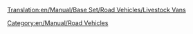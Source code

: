 [[Translation:en/Manual/Base Set/Road Vehicles/Livestock Vans]]

{{en/Manual/Base Set/Road Vehicles/RoadVehicle|name     = Talbott Livestock Van
  |img      = en/Manual/Base Set/Road Vehicles/Talbott Livestock Van.png
  |price    = £4,305 ($8,610) 
  |speed    = 48 km/h (30 mph)
  |annual   = £421 ($842)
  |designed = 1935
  |life     = 15
  |capacity = 14 items of livestock
}}
{{en/Manual/Base Set/Road Vehicles/RoadVehicle|name     = Uhl Livestock Van
  |img      = en/Manual/Base Set/Road Vehicles/Uhl Livestock Van.png
  |price    = £5,330 ($10,660)  
  |speed    = 88 km/h (55 mph)
  |annual   = £787 ($1,574)
  |designed = 1980
  |life     = 15
  |capacity = 16 items of livestock
}}
{{en/Manual/Base Set/Road Vehicles/RoadVehicle|name     = Foster Livestock Van
  |img      = en/Manual/Base Set/Road Vehicles/Foster Livestock Van.png
  |price    = £5,740 ($11,480) 
  |speed    = 112 km/h (70 mph)
  |annual   = £1,125 ($2,250)
  |designed = 2022
  |life     = 15
  |capacity = 18 items of livestock
}}

[[Category:en/Manual/Road Vehicles]]